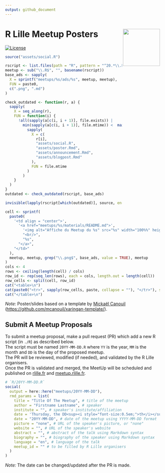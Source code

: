 ```yaml
---
output: github_document
---
```


# R Lille Meetup Posters <a href="https://github.com/RLille/"><img src="https://avatars1.githubusercontent.com/u/60702180" align="right" width="120" /></a>

<!-- badges: start -->
[![License](https://img.shields.io/github/license/RLille/meetup-poster)](LICENSE)
<!-- badges: end -->

```r
source("assets/social.R")

rscript <- list.files(path = "R", pattern = "^20.*\\.R$", full.names = TRUE)
meetup <- sub("\\.R$", "", basename(rscript))
base_ads <- sapply(
  X = sprintf("meetups/%s/ads/%s", meetup, meetup),
  FUN = paste0,
  c(".png", ".md")
)

check_outdated <- function(r, a) {
  sapply(
    X = seq_along(r),
    FUN = function(i) {
      !all(sapply(a[c(i, i + 1)], file.exists)) |
        min(sapply(a[c(i, i + 1)], file.mtime)) <  max(
          sapply(
            X = c(
              r[i],
              "assets/social.R",
              "assets/poster.Rmd",
              "assets/announcement.Rmd",
              "assets/blogpost.Rmd"
            ),
            FUN = file.mtime
          )
        )
    }
  )
}
outdated <- check_outdated(rscript, base_ads)

invisible(lapply(rscript[which(outdated)], source, encoding = "UTF-8"))
```

```r
cell <- sprintf(
  paste0(
    '<td align = "center">',
      '<a href="meetups/%s/materials/README.md">',
        '<img alt="Affiche du Meetup du %s" src="%s" width="100%%" height="auto" />',
        "<br/>",
        "%s",
      "</a>",
    "</td>"
  ),
  meetup, meetup, grep("\\.png$", base_ads, value = TRUE), meetup
)
cols <- 4
rows <- ceiling(length(cell) / cols)
row_id <- rep(seq_len(rows), each = cols, length.out = length(cell))
row_cells <- split(cell, row_id)
cat("<table>\n")
cat(paste0("<tr>", sapply(row_cells, paste, collapse = ""), "</tr>"), sep = "")
cat("</table>\n")
```

*Note:* Poster/slides based on a template
by [Mickaël Canouil](https://mickael.canouil.fr/)
(<https://github.com/mcanouil/xaringan-template/>).


## Submit A Meetup Proposals

To submit a meetup proposal, make a pull request (PR) which add a new R script (in `./R`) as described below.  
The script must be named `20YY-MM-DD.R` where `YY` is the year, 
`MM` is the month and `DD` is the day of the proposed meetup.  
The PR will be reviewed, modified (if needed), and validated by the R Lille organisers.  
Once the PR is validated and merged, 
the MeetUp will be scheduled and published on [rlille.fr](https://rlille.fr)
and [meetup.rlille.fr](http://meetup.rlille.fr).

```r
# `R/20YY-MM-DD.R`
social(
  output = here::here("meetups/20YY-MM-DD"),
  rmd_params = list(
    title = "Title Of The Meetup", # title of the meetup
    author = "Firstname Lastname", # speaker
    institute = "", # speaker's institute/affiliation
    date = 'Thursday, the DD<sup><i style="font-size:0.5em;">th</i></sup> of MM, 20YY - 18:00 CET', # date of the meetup
    date = "20YY-MM-DD", # date of the meetup using YYYY-MM-DD format
    picture = "none", # URL of the speaker's picture, or "none"
    website = "", # URL of the speaker's website
    abstract = "", # abstract of the talk using Markdown syntax
    biography = "", # biography of the speaker using Markdown syntax
    language = "en", # language of the talk
    meetup_id = "" # to be filled by R Lille organisers
  )
)
```

*Note:* The date can be changed/updated after the PR is made.
